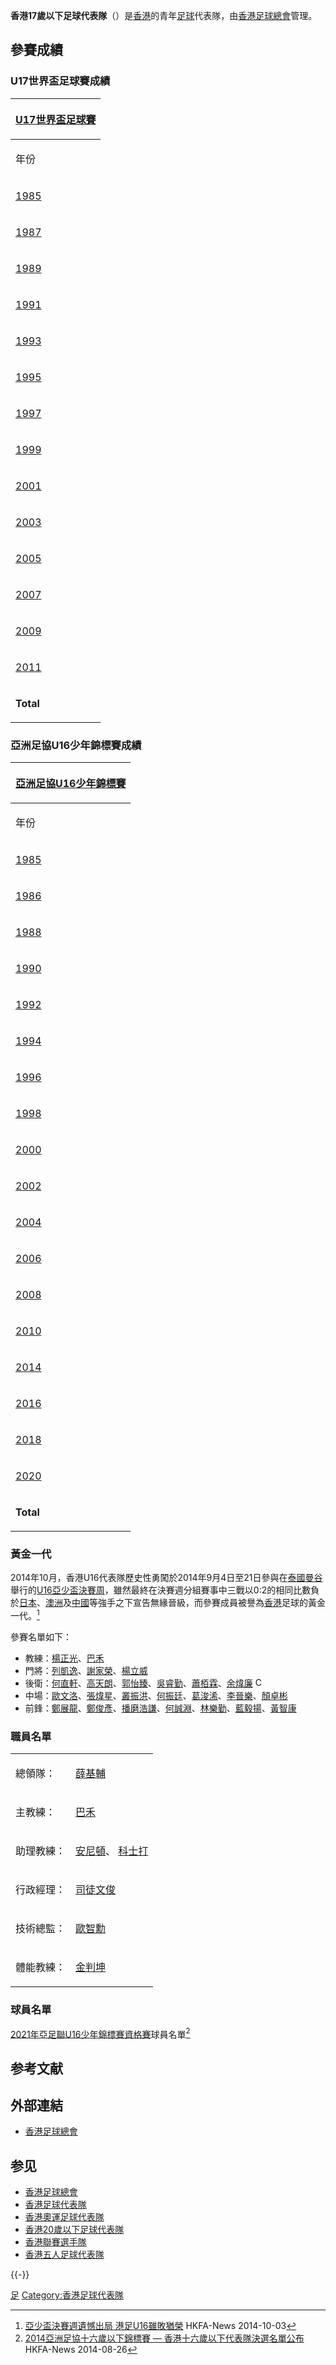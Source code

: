 {{Infobox National football team
|Name           = 香港17歲以下足球代表隊
|Badge          = HKFA logo v2.svg
|Badge_size     = 200
|FIFA Trigramme = HKG
|Nickname       = 
|Association    = [[香港足球總會|香港足球總會]]
|Confederation  = [[亞洲足球協會|亞洲足球協會]]
|Coach          = 
<!---Home Shirt--->
| pattern_la1 = _left
| pattern_b1  = _hongkong18h
| pattern_ra1 = _right
| pattern_sh1 = _shorts
| pattern_so1 = _hkg18h
| leftarm1    = e0032a
| body1       = e0032a
| rightarm1   = e0032a
| shorts1     = e0032a
| socks1      = FFFFFF
<!---Away Shirt--->
| pattern_la2 = _left
| pattern_b2  = _hongkong18a
| pattern_ra2 = _right
| pattern_sh2 = _shorts
| pattern_so2 = _hkg18a
| leftarm2    = FFFFFF
| body2       = FFFFFF
| rightarm2   = FFFFFF
| shorts2     = FFFFFF
| socks2      = e0032a
<!---End of any Shirt--->
|First game         = 
|Largest win        = 
|Largest loss       = 
|Regional name      = 
|Regional cup apps  = 
|Regional cup first = 
|Regional cup best  = 
|2ndRegional name      = 
|2ndRegional cup apps  = 
|2ndRegional cup first = 
|2ndRegional cup best  = 
}}

'''香港17歲以下足球代表隊'''（{{lang-en|'''Hong Kong national under-17 football team'''}}）是[[香港|香港]]的青年[[足球|足球]]代表隊，由[[香港足球總會|香港足球總會]]管理。

==參賽成績==
===U17世界盃足球賽成績===
{| class="wikitable" style="text-align: center;"
!colspan=9|[[U17世界盃足球賽|U17世界盃足球賽]]
|-
!年份
!成績
!width=20|賽
!width=20|勝
!width=20|和
!width=20|負
!width=20|入球
!width=20|失球
|-
|{{flagicon|CHN}} [[1985年世界少年足球錦標賽|1985]]||''沒有參與''||-||-||-||-||-||-
|-
|{{flagicon|CAN}} [[1987年世界少年足球錦標賽|1987]]||''沒有參與''||-||-||-||-||-||-
|-
|{{flagicon|SCO}} [[1989年世界少年足球錦標賽|1989]]||''外圍賽出局''||-||-||-||-||-||-
|-
|{{flagicon|ITA}} [[1991年世界少年足球錦標賽|1991]]||''外圍賽出局''||-||-||-||-||-||-
|-
|{{flagicon|JPN|alt}} [[1993年世界少年足球錦標賽|1993]]||''沒有參與''||-||-||-||-||-||-
|-
|{{flagicon|ECU}} [[1995年世界少年足球錦標賽|1995]]|| ||-||-||-||-||-||-
|-
|{{flagicon|EGY}} [[1997年世界少年足球錦標賽|1997]]|| ||-||-||-||-||-||-
|-
|{{flagicon|NZL}} [[1999年世界少年足球錦標賽|1999]]||''外圍賽出局''||-||-||-||-||-||-
|-
|{{flagicon|TTO}} [[2001年世界少年足球錦標賽|2001]]||''外圍賽出局''||-||-||-||-||-||-
|-
|{{flagicon|FIN}} [[2003年世界少年足球錦標賽|2003]]||''外圍賽出局''||-||-||-||-||-||-
|-
|{{flagicon|PER}} [[2005年世界少年足球錦標賽|2005]]||''外圍賽出局''||-||-||-||-||-||-
|-
|{{flagicon|KOR}} [[2007_FIFA_U-17_World_Cup|2007]]||''外圍賽出局''||-||-||-||-||-||-
|-
|{{flagicon|NGA}} [[2009_FIFA_U-17_World_Cup|2009]]||''外圍賽出局''||-||-||-||-||-||-
|-
|{{flagicon|MEX}} [[2011_FIFA_U-17_World_Cup|2011]]||''外圍賽出局''||-||-||-||-||-||-
|-
|'''Total'''|| ||-||-||-||-||-||-
|}

===亞洲足協U16少年錦標賽成績===
{| class="wikitable" style="text-align: center;"
!colspan=9|[[亞洲足協U16少年錦標賽|亞洲足協U16少年錦標賽]]
|-
!年份
!成績
!width=20|賽
!width=20|勝
!width=20|和
!width=20|負
!width=20|入球
!width=20|失球
|-
|{{flagicon|QAT}} [[1985年亞足聯U17少年錦標賽|1985]]|| ||-||-||-||-||-||-
|-
|{{flagicon|QAT}} [[1986年亞足聯U17少年錦標賽|1986]]||''沒有參與''||-||-||-||-||-||-
|-
|{{flagicon|THA}} [[1988年亞足聯U17少年錦標賽|1988]]||''外圍賽出局''||-||-||-||-||-||-
|-
|{{flagicon|UAE}} [[1990年亞足聯U17少年錦標賽|1990]]||''外圍賽出局''||-||-||-||-||-||-
|-
|{{flagicon|KSA}} [[1992年亞足聯U17少年錦標賽|1992]]||''沒有參與''||-||-||-||-||-||-
|-
|{{flagicon|QAT}} [[1994年亞足聯U17少年錦標賽|1994]]|| ||-||-||-||-||-||-
|-
|{{flagicon|THA}} [[1996年亞足聯U17少年錦標賽|1996]]|| ||-||-||-||-||-||-
|-
|{{flagicon|QAT}} [[1998年亞足聯U17少年錦標賽|1998]]||''外圍賽出局''||-||-||-||-||-||-
|-
|{{flagicon|VIE}} [[2000年亞足聯U17少年錦標賽|2000]]||''外圍賽出局''||-||-||-||-||-||-
|-
|{{flagicon|UAE}} [[2002年亞足聯U17少年錦標賽|2002]]||''外圍賽出局''||-||-||-||-||-||-
|-
|{{flagicon|JPN}} [[2004年亞足聯U17少年錦標賽|2004]]||''外圍賽出局''||-||-||-||-||-||-
|-
|{{flagicon|SIN}} [[2006年亞足聯U17少年錦標賽|2006]]||''外圍賽出局''||-||-||-||-||-||-
|-
|{{flagicon|UZB}} [[2008年亞足聯U16少年錦標賽|2008]]||''外圍賽出局''||-||-||-||-||-||-
|-
|{{flagicon|UZB}} [[2010年亞足聯U16少年錦標賽|2010]]||''外圍賽出局''||-||-||-||-||-||-
|-
|{{flagicon|THA}} [[2014年亞足聯U16少年錦標賽|2014]]||''決賽週''||-||-||-||-||-||-
|-
|{{flagicon|IND}} [[2016年亞足聯U16少年錦標賽|2016]]||''外圍賽出局''||-||-||-||-||-||-
|-
|{{flagicon|MAL}} [[2018年亞足聯U-16錦標賽|2018]]||''外圍賽出局''||-||-||-||-||-||-
|-
|{{flagicon|BHR}} [[2020年亞足聯U-16錦標賽|2020]]||''外圍賽出局''||-||-||-||-||-||-
|-
|'''Total'''|| ||-||-||-||-||-||-
|}

===黃金一代===
2014年10月，香港U16代表隊歷史性勇闖於2014年9月4日至21日參與在[[泰國|泰國]][[曼谷|曼谷]]舉行的[[2014年亞足聯U16少年錦標賽|U16亞少盃決賽周]]，雖然最終在決賽週分組賽事中三戰以0:2的相同比數負於[[日本|日本]]、[[澳洲|澳洲]]及[[中國|中國]]等強手之下宣告無緣晉級，而參賽成員被譽為[[香港|香港]]足球的黃金一代。<ref>[https://www.hkfa.com/news_details/12123 亞少盃決賽週遺憾出局 港足U16雖敗猶榮] {{Wayback|url=https://www.hkfa.com/news_details/12123 |date=20170305063314 }} HKFA-News 2014-10-03</ref>

參賽名單如下：
* 教練：[[楊正光|楊正光]]、[[沙維亞·巴禾·基文尼斯|巴禾]]
* 門將：[[列凱逸|列凱逸]]、[[謝家榮_(足球運動員)|謝家榮]]、[[楊立威|楊立威]]
* 後衛：[[何直軒|何直軒]]、[[高天朗|高天朗]]、[[郭怡臻|郭怡臻]]、[[吳睿勤|吳睿勤]]、[[蕭栢霖|蕭栢霖]]、[[余煒廉|余煒廉]] [[File:Captain_sports.svg|15px]]
* 中場：[[歐文洛|歐文洛]]、[[張煒星|張煒星]]、[[叢振洪|叢振洪]]、[[何振廷|何振廷]]、[[葛浚浠|葛浚浠]]、[[李晉樂|李晉樂]]、[[顏卓彬|顏卓彬]]
* 前鋒：[[鄭展龍|鄭展龍]]、[[鄭俊彥|鄭俊彥]]、[[播磨浩謙|播磨浩謙]]、[[何誠淵|何誠淵]]、[[林樂勤|林樂勤]]、[[藍毅揚|藍毅揚]]、[[黃智康|黃智康]]

===職員名單===
{| cellspacing=0 cellpadding=2
|總領隊：||{{flagicon|ENG}} [[薛基輔|薛基輔]]
|-
|主教練：|| {{flagicon|ESP}} [[巴禾|巴禾]]
|-
|助理教練：||{{flagicon|BRA}}{{flagicon|HKG}} [[安尼頓·達康塞桑|安尼頓]]、{{flagicon|AUS}} [[保羅·科士打|科士打]]
|-
|行政經理：||{{flagicon|HKG}} [[司徒文俊|司徒文俊]]
|-
|技術總監：||{{flagicon|AUS}} [[歐智勳|歐智勳]]
|-
|體能教練：||{{flagicon|KOR}}{{flagicon|HKG}} [[金判坤|金判坤]]
|}

===球員名單===
[[2021年亞足聯U16少年錦標賽資格賽|2021年亞足聯U16少年錦標賽資格賽]]球員名單<ref>[http://www.hkfa.com/news_details/12043 2014亞洲足協十六歲以下錦標賽 — 香港十六歲以下代表隊決選名單公布] {{Wayback|url=http://www.hkfa.com/news_details/12043 |date=20160915025404 }} HKFA-News 2014-08-26</ref> 

{{nat fs start}}
{{nat fs player|no=1|pos=GK|name=[[謝家榮_(足球員)|謝家榮]]|age=|caps=|clubnat=HKG|club=[[YFC澳滌|YFC澳滌]]}}
{{nat fs player|no=18|pos=GK|name=[[高天朗|高天朗]]|age=|caps=|clubnat=HKG|club=[[傑志|傑志]]}}
{{nat fs player|no=19|pos=GK|name=[[高天朗|高天朗]]|age=|caps=|clubnat=HKG|club=[[太陽飛馬|太陽飛馬]]}}
{{nat fs player|no=2|pos=DF|name=[[高天朗|高天朗]]|age=|caps=|clubnat=HKG|club=[[太陽飛馬|太陽飛馬]]}}
{{nat fs player|no=3|pos=DF|name=[[高天朗|高天朗]]|age=|caps=|clubnat=HKG|club=[[香港流浪足球會|標準流浪]]}}
{{nat fs player|no=4|pos=DF|name=[[高天朗|高天朗]]|age=|caps=|clubnat=HKG|club=[[傑志|傑志]]}}
{{nat fs player|no=5|pos=DF|name=[[高天朗|高天朗]]|age=|caps=|clubnat=HKG|club=[[橫濱FC香港|橫濱FC香港]]}}
{{nat fs player|no=15|pos=DF|name=[[高天朗|高天朗]]|age=|caps=|clubnat=HKG|club=[[港會|港會]]}}
{{nat fs player|no=22|pos=DF|name=[[高天朗|高天朗]]|age=|caps=|clubnat=HKG|club=[[PKMS|PKMS]]}}
{{nat fs player|no=8|pos=MF|name=[[高天朗|高天朗]]|age=|caps=|clubnat=HKG|club=[[傑志|傑志]]}}
{{nat fs player|no=13|pos=FW|name=[[高天朗|高天朗]]|age=|caps=|clubnat=HKG|club=[[傑志|傑志]]}}
{{nat fs player|no=14|pos=FW|name=[[高天朗|高天朗]]|age=|caps=|clubnat=HKG|club=[[傑志|傑志]]}}
{{nat fs player|no=16|pos=MF|name=[[高天朗|高天朗]]|age=|caps=|clubnat=HKG|club=[[YFC澳滌|YFC澳滌]]}}
{{nat fs player|no=20|pos=FW|name=[[高天朗|高天朗]]|age=|caps=|clubnat=HKG|club=[[傑志|傑志]]}}
{{nat fs player|no=21|pos=MF|name=[[高天朗|高天朗]]|age=|caps=|clubnat=HKG|club=[[YFC澳滌|YFC澳滌]]}}
{{nat fs player|no=7|pos=FW|name=[[高天朗|高天朗]]|age=|caps=|clubnat=HKG|club=[[傑志|傑志]]}}
{{nat fs player|no=9|pos=FW|name=[[高天朗|高天朗]]|age=|caps=|clubnat=HKG|club=[[傑志|傑志]]}}
{{nat fs player|no=10|pos=MF|name=[[高天朗|高天朗]]|age=|caps=|clubnat=ENG|club=[[貝利足球會|貝利]]}}
{{nat fs player|no=11|pos=MF|name=[[高天朗|高天朗]]|age=|caps=|clubnat=HKG|club=[[傑志|傑志]]}}
{{nat fs player|no=12|pos=DF|name=[[高天朗|高天朗]]|age=|caps=|clubnat=HKG|club=[[傑志|傑志]]}}
{{nat fs player|no=17|pos=FW|name=[[高天朗|高天朗]]|age=|caps=|clubnat=HKG|club=[[傑志|傑志]]}}
{{nat fs player|no=23|pos=MF|name=[[高天朗|高天朗]]|age=|caps=|clubnat=HKG|club=[[香港流浪足球會|標準流浪]]}}
{{nat fs end}}

== 参考文献 ==
{{Reflist|30em}}

== 外部連結 ==
* [http://www.hkfa.com 香港足球總會] {{Wayback|url=http://www.hkfa.com/ |date=20120109185000 }}

== 参见 ==
{{Portal|香港|足球}}
* [[香港足球總會|香港足球總會]]
* [[香港足球代表隊|香港足球代表隊]]
* [[香港奧運足球代表隊|香港奧運足球代表隊]]
* [[香港20歲以下足球代表隊|香港20歲以下足球代表隊]]
* [[香港聯賽選手隊|香港聯賽選手隊]]
* [[香港五人足球代表隊|香港五人足球代表隊]]

{{-}}
{{香港足球}}
{{Afc teams}}
{{EAFF teams}}

[[Category:中國香港體育代表團|足]]
[[Category:香港足球代表隊|Category:香港足球代表隊]]